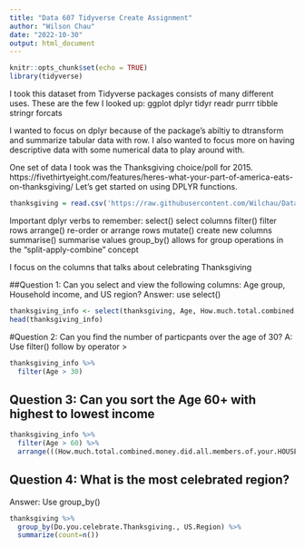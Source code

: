 ```yaml
---
title: "Data 607 Tidyverse Create Assignment"
author: "Wilson Chau"
date: "2022-10-30"
output: html_document
---
```


```r
knitr::opts_chunk$set(echo = TRUE)
library(tidyverse)
```
I took this dataset from 
Tidyverse packages consists of many different uses. These are the few I looked up:
ggplot
dplyr
tidyr
readr
purrr
tibble
stringr
forcats

I wanted to focus on dplyr because of the package's abiltiy to dtransform and summarize tabular data with row. I also wanted to focus more on having descriptive data with some numerical data to play around with.

One set of data I took was the Thanksgiving choice/poll for 2015. 
https://fivethirtyeight.com/features/heres-what-your-part-of-america-eats-on-thanksgiving/
Let's get started on using DPLYR functions. 

```r
thanksgiving = read.csv('https://raw.githubusercontent.com/Wilchau/Data_607_tidyverse_create_Thanksgiving/main/thanksgiving-2015-poll-data.csv')
```

Important dplyr verbs to remember:
select()	select columns
filter()	filter rows
arrange()	re-order or arrange rows
mutate()	create new columns
summarise()	summarise values
group_by()	allows for group operations in the “split-apply-combine” concept

I focus on the columns that talks about celebrating Thanksgiving


##Question 1: Can you select and view the following columns: Age group, Household income, and US region? 
Answer: use select()
```r
thanksgiving_info <- select(thanksgiving, Age, How.much.total.combined.money.did.all.members.of.your.HOUSEHOLD.earn.last.year., US.Region )
head(thanksgiving_info)
```
#Question 2: Can you find the number of particpants over the age of 30?
A:  Use filter() follow by operator > 
```r
thanksgiving_info %>% 
  filter(Age > 30)
```
## Question 3: Can you sort the Age 60+ with highest to lowest income
```r
thanksgiving_info %>% 
  filter(Age > 60) %>%
  arrange(((How.much.total.combined.money.did.all.members.of.your.HOUSEHOLD.earn.last.year.)))
```

## Question 4: What is the most celebrated region?
Answer: Use group_by()
```r
thanksgiving %>% 
  group_by(Do.you.celebrate.Thanksgiving., US.Region) %>%
  summarize(count=n())
```
